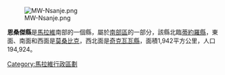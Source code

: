 {{unreferenced|time=2011-09-13T15:50:58+00:00}}
{{coord|16|45|S|35|10|E|region:MW_type:adm1st|display=title}}

[[Image:MW-Nsanje.png|right]]

'''恩桑傑縣'''是[[馬拉維|馬拉維]]南部的一個縣，屬於[[南部區_(馬拉維)|南部區]]的一部分，該縣北臨[[蒂約羅縣|蒂約羅縣]]，東面、南面和西面是[[莫桑比克|莫桑比克]]，西北面是[[奇克瓦瓦縣|奇克瓦瓦縣]]，面積1,942平方公里，人口194,924。

{{Malawi-stub}}

{{Malawi}}

[[Category:馬拉維行政區劃|Category:馬拉維行政區劃]]